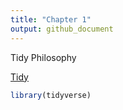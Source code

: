 ```yaml
---
title: "Chapter 1"
output: github_document
---
```


Tidy Philosophy

[Tidy](https://d33wubrfki0l68.cloudfront.net/571b056757d68e6df81a3e3853f54d3c76ad6efc/32d37/diagrams/data-science.png)

```r

library(tidyverse)

```


